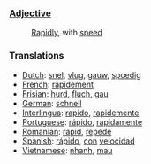 ===[[Adjective]]===
:[[Rapid]]ly, with [[speed]]

===Translations===
*[[Dutch]]: [[snel]], [[vlug]], [[gauw]], [[spoedig]]
*[[French]]: [[rapidement]]
*[[Frisian]]: [[hurd]], [[fluch]], [[gau]]
*[[German]]: [[schnell]]
*[[Interlingua]]: [[rapido]], [[rapidemente]]
*[[Portuguese]]: [[rápido]], [[rapidamente]]
*[[Romanian]]: [[rapid]], [[repede]]
*[[Spanish]]: [[rápido]], [[con]] [[velocidad]]
*[[Vietnamese]]: [[nhanh]], [[mau#Vietnamese|mau]]